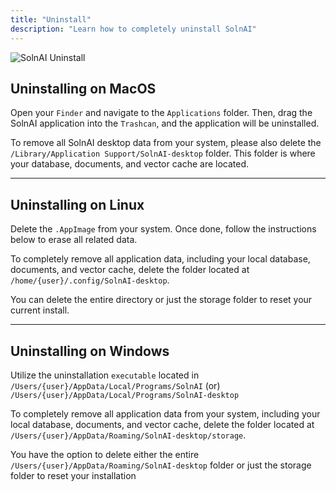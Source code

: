 ```yaml
---
title: "Uninstall"
description: "Learn how to completely uninstall SolnAI"
---
```



<Image
  src="/images/guides/uninstall.png"
  height={1080}
  width={1920}
  quality={100}
  alt="SolnAI Uninstall"
/>

## Uninstalling on MacOS

Open your `Finder` and navigate to the `Applications` folder. Then, drag the SolnAI application into the `Trashcan`, and the application will be uninstalled.

To remove all SolnAI desktop data from your system, please also delete the `/Library/Application Support/SolnAI-desktop` folder. This folder is where your database, documents, and vector cache are located.

---

## Uninstalling on Linux

Delete the `.AppImage` from your system. Once done, follow the instructions below to erase all related data.

To completely remove all application data, including your local database, documents, and vector cache, delete the folder located at `/home/{user}/.config/SolnAI-desktop`.

You can delete the entire directory or just the storage folder to reset your current install.

---

## Uninstalling on Windows

Utilize the uninstallation `executable` located in `/Users/{user}/AppData/Local/Programs/SolnAI` (or) `/Users/{user}/AppData/Local/Programs/SolnAI-desktop`

To completely remove all application data from your system, including your local database, documents, and vector cache, delete the folder located at `/Users/{user}/AppData/Roaming/SolnAI-desktop/storage`.

You have the option to delete either the entire `/Users/{user}/AppData/Roaming/SolnAI-desktop` folder or just the storage folder to reset your installation

